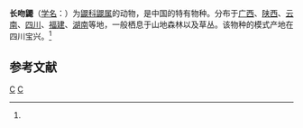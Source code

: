 {{Speciesbox
| taxon = Talpa longirostris
| binomial_authority = (Milne-Edwards, 1870)<ref name='id34'>{{cite web| url =http://www.bioinfo.cn/db05/BjdwSpecies.php?action=view&id=34| title =长吻鼹| work =《中国动物物种编目数据库》| publisher =中国科学院微生物研究所| author =中国科学院动物研究所| accessdate =2009-03-27| deadurl =yes| archiveurl =https://web.archive.org/web/20160305090325/http://www.bioinfo.cn/db05/BjdwSpecies.php?action=view&id=34| archivedate =2016-03-05}}</ref>
}}

'''长吻鼹'''（[[学名|学名]]：{{lang|la|''Talpa longirostris''}}）为[[鼹科|鼹科]][[鼹属|鼹属]]的动物，是中国的特有物种。分布于[[广西|广西]]、[[陕西|陕西]]、[[云南|云南]]、[[四川|四川]]、[[福建|福建]]、[[湖南|湖南]]等地，一般栖息于山地森林以及草丛。该物种的模式产地在四川宝兴。<ref name='id34'/>

== 参考文献 ==
{{reflist}}

{{哺乳类小作品}}
{{Taxonbar}}
[[Category:鼹属|C]]
[[Category:1870年描述的动物|C]]